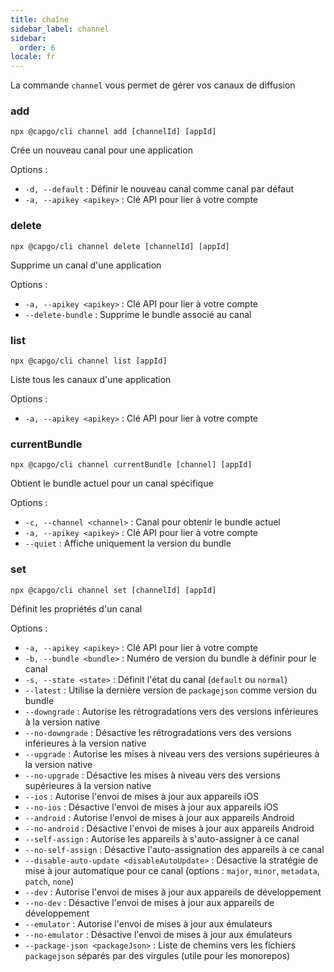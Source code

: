 ```yaml
---
title: chaîne
sidebar_label: channel
sidebar:
  order: 6
locale: fr
---
```


La commande `channel` vous permet de gérer vos canaux de diffusion

### add

`npx @capgo/cli channel add [channelId] [appId]`

Crée un nouveau canal pour une application

Options :

- `-d, --default` : Définir le nouveau canal comme canal par défaut
- `-a, --apikey <apikey>` : Clé API pour lier à votre compte

### delete

`npx @capgo/cli channel delete [channelId] [appId]`

Supprime un canal d'une application

Options :

- `-a, --apikey <apikey>` : Clé API pour lier à votre compte
- `--delete-bundle` : Supprime le bundle associé au canal

### list

`npx @capgo/cli channel list [appId]`

Liste tous les canaux d'une application

Options :

- `-a, --apikey <apikey>` : Clé API pour lier à votre compte

### currentBundle

`npx @capgo/cli channel currentBundle [channel] [appId]`

Obtient le bundle actuel pour un canal spécifique

Options :

- `-c, --channel <channel>` : Canal pour obtenir le bundle actuel
- `-a, --apikey <apikey>` : Clé API pour lier à votre compte
- `--quiet` : Affiche uniquement la version du bundle

### set

`npx @capgo/cli channel set [channelId] [appId]`

Définit les propriétés d'un canal

Options :

- `-a, --apikey <apikey>` : Clé API pour lier à votre compte
- `-b, --bundle <bundle>` : Numéro de version du bundle à définir pour le canal
- `-s, --state <state>` : Définit l'état du canal (`default` ou `normal`)
- `--latest` : Utilise la dernière version de `packagejson` comme version du bundle
- `--downgrade` : Autorise les rétrogradations vers des versions inférieures à la version native
- `--no-downgrade` : Désactive les rétrogradations vers des versions inférieures à la version native
- `--upgrade` : Autorise les mises à niveau vers des versions supérieures à la version native
- `--no-upgrade` : Désactive les mises à niveau vers des versions supérieures à la version native
- `--ios` : Autorise l'envoi de mises à jour aux appareils iOS
- `--no-ios` : Désactive l'envoi de mises à jour aux appareils iOS
- `--android` : Autorise l'envoi de mises à jour aux appareils Android
- `--no-android` : Désactive l'envoi de mises à jour aux appareils Android
- `--self-assign` : Autorise les appareils à s'auto-assigner à ce canal
- `--no-self-assign` : Désactive l'auto-assignation des appareils à ce canal
- `--disable-auto-update <disableAutoUpdate>` : Désactive la stratégie de mise à jour automatique pour ce canal (options : `major`, `minor`, `metadata`, `patch`, `none`)
- `--dev` : Autorise l'envoi de mises à jour aux appareils de développement
- `--no-dev` : Désactive l'envoi de mises à jour aux appareils de développement
- `--emulator` : Autorise l'envoi de mises à jour aux émulateurs
- `--no-emulator` : Désactive l'envoi de mises à jour aux émulateurs
- `--package-json <packageJson>` : Liste de chemins vers les fichiers `packagejson` séparés par des virgules (utile pour les monorepos)